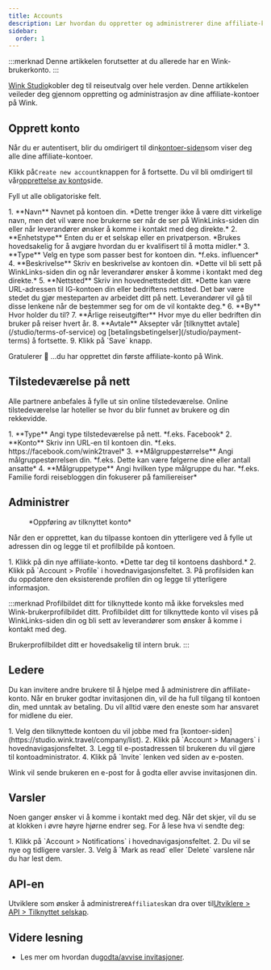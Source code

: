 ```yaml
---
title: Accounts
description: Lær hvordan du oppretter og administrerer dine affiliate-kontoer på Wink.
sidebar:
  order: 1
---
```


:::merknad
Denne artikkelen forutsetter at du allerede har en Wink-brukerkonto.
:::

[Wink Studio](https://studio.wink.travel)kobler deg til reiseutvalg over hele verden. Denne artikkelen veileder deg gjennom oppretting og administrasjon av dine affiliate-kontoer på Wink.

## Opprett konto

Når du er autentisert, blir du omdirigert til din[kontoer-siden](https://studio.wink.travel/company/list)som viser deg alle dine affiliate-kontoer.

Klikk på`Create new account`knappen for å fortsette. Du vil bli omdirigert til vår[opprettelse av konto](https://studio.wink.travel/company/create)side.

Fyll ut alle obligatoriske felt.

<Steps>
  1. **Navn** Navnet på kontoen din. *Dette trenger ikke å være ditt virkelige navn, men det vil være noe brukerne ser når de ser på WinkLinks-siden din eller når leverandører ønsker å komme i kontakt med deg direkte.*
  2. **Enhetstype** Enten du er et selskap eller en privatperson. *Brukes hovedsakelig for å avgjøre hvordan du er kvalifisert til å motta midler.*
  3. **Type** Velg en type som passer best for kontoen din. *f.eks. influencer*
  4. **Beskrivelse** Skriv en beskrivelse av kontoen din. *Dette vil bli sett på WinkLinks-siden din og når leverandører ønsker å komme i kontakt med deg direkte.*
  5. **Nettsted** Skriv inn hovednettstedet ditt. *Dette kan være URL-adressen til IG-kontoen din eller bedriftens nettsted. Det bør være stedet du gjør mesteparten av arbeidet ditt på nett. Leverandører vil gå til disse lenkene når de bestemmer seg for om de vil kontakte deg.*
  6. **By** Hvor holder du til?
  7. **Årlige reiseutgifter** Hvor mye du eller bedriften din bruker på reiser hvert år.
  8. **Avtale** Aksepter vår [tilknyttet avtale](/studio/terms-of-service) og [betalingsbetingelser](/studio/payment-terms) å fortsette.
  9. Klikk på `Save` knapp.
</Steps>


Gratulerer 🎉 ...du har opprettet din første affiliate-konto på Wink.

## Tilstedeværelse på nett

Alle partnere anbefales å fylle ut sin online tilstedeværelse. Online tilstedeværelse lar hoteller se hvor du blir funnet av brukere og din rekkevidde.

<Steps>
  1. **Type** Angi type tilstedeværelse på nett. *f.eks. Facebook*
  2. **Konto** Skriv inn URL-en til kontoen din. *f.eks. https://facebook.com/wink2travel*
  3. **Målgruppestørrelse** Angi målgruppestørrelsen din. *f.eks. Dette kan være følgerne dine eller antall ansatte*
  4. **Målgruppetype** Angi hvilken type målgruppe du har. *f.eks. Familie fordi reisebloggen din fokuserer på familiereiser*
</Steps>


## Administrer

<figure>
  <CloudinaryImage width="350" height="448" resize="scale" quality="best" alt="Tilknyttet konto" src="academy/affiliate-account" errorImage="noimage_opaque_nyrtl0.png" />

  <figcaption>*Oppføring av tilknyttet konto*</figcaption>
</figure>


Når den er opprettet, kan du tilpasse kontoen din ytterligere ved å fylle ut adressen din og legge til et profilbilde på kontoen.

<Steps>
  1. Klikk på din nye affiliate-konto. *Dette tar deg til kontoens dashbord.*
  2. Klikk på `Account > Profile` i hovednavigasjonsfeltet.
  3. På profilsiden kan du oppdatere den eksisterende profilen din og legge til ytterligere informasjon.
</Steps>


:::merknad
Profilbildet ditt for tilknyttede konto må ikke forveksles med Wink-brukerprofilbildet ditt. Profilbildet ditt for tilknyttede konto vil vises på WinkLinks-siden din og bli sett av leverandører som ønsker å komme i kontakt med deg.

Brukerprofilbildet ditt er hovedsakelig til intern bruk.
:::

## Ledere

Du kan invitere andre brukere til å hjelpe med å administrere din affiliate-konto. Når en bruker godtar invitasjonen din, vil de ha full tilgang til kontoen din, med unntak av betaling. Du vil alltid være den eneste som har ansvaret for midlene du eier.

<Steps>
  1. Velg den tilknyttede kontoen du vil jobbe med fra [kontoer-siden](https://studio.wink.travel/company/list).
  2. Klikk på `Account > Managers` i hovednavigasjonsfeltet.
  3. Legg til e-postadressen til brukeren du vil gjøre til kontoadministrator.
  4. Klikk på `Invite` lenken ved siden av e-posten.
</Steps>


Wink vil sende brukeren en e-post for å godta eller avvise invitasjonen din.

## Varsler

Noen ganger ønsker vi å komme i kontakt med deg. Når det skjer, vil du se at klokken i øvre høyre hjørne endrer seg.
For å lese hva vi sendte deg:

<Steps>
  1. Klikk på `Account > Notifications` i hovednavigasjonsfeltet.
  2. Du vil se nye og tidligere varsler.
  3. Velg å `Mark as read` eller `Delete` varslene når du har lest dem.
</Steps>


## API-en

Utviklere som ønsker å administrere`Affiliates`kan dra over til[Utviklere > API > Tilknyttet selskap](/developers/apis/#affiliate-api).

## Videre lesning

* Les mer om hvordan du[godta/avvise invitasjoner](/user/invites).

